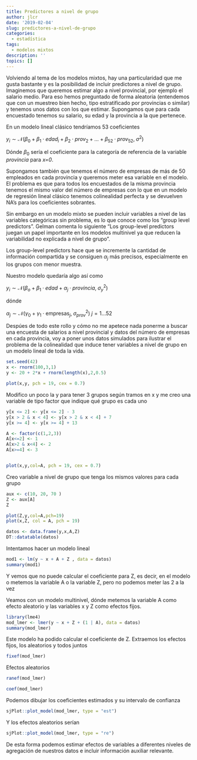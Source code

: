 ```yaml
---
title: Predictores a nivel de grupo
author: jlcr
date: '2019-02-04'
slug: predictores-a-nivel-de-grupo
categories:
  - estadística
tags:
  - modelos mixtos
description: ''
topics: []
---
```


Volviendo al tema de los modelos mixtos, hay una particularidad que me gusta bastante y es la posibilidad de incluir predictores a nivel de grupo. Imaginemos que queremos estimar algo a nivel provincial, por ejemplo el salario medio. Para eso hemos preguntado de forma aleatoria (entendemos que con un muestreo bien hecho, tipo estratificado por provincias o similar) y tenemos unos datos con los que estimar. Supongamos que para cada encuestado tenemos su salario, su edad y la provincia a la que pertenece.

En un modelo lineal clásico tendríamos 53 coeficientes

$y_i \sim \mathcal{N}(\beta_0 + \beta_1 \cdot edad_i +  \beta_2 \cdot prov_2 + \ldots + \beta_{52} \cdot prov_{52},\; \sigma^2)$

Dónde $\beta_0$ sería el coeficiente para la categoría de referencia de la variable *provincia* para *x=0*. 

Supongamos también que tenemos el número de empresas de más de 50 empleados en cada provincia y  queremos meter esa variable en el modelo. El problema es que para todos los encuestados de la misma provincia tenemos el mismo valor del número de empresas con lo que en un modelo de regresión lineal clásico tenemos colinealidad perfecta y se devuelven NA's para los coeficientes sobrantes.

Sin embargo en un modelo mixto se pueden incluir variables a nivel de las variables categóricas sin problema, es lo que conoce como los "group level predictors". Gelman comenta lo siguiente "Los group-level predictors juegan un papel importante en los modelos multinivel ya que reducen la variabilidad no explicada a nivel de grupo".

Los group-level predictors hace que se incremente la cantidad de información compartida  y se consiguen $\alpha_j$ más precisos, especialmente en los grupos con menor muestra. 

Nuestro modelo quedaría algo así como 

$y_i \sim \mathcal{N}(\beta_o + \beta_1 \cdot edad + \alpha_j \cdot provincia , \; \sigma^2_{y})$

dónde 

$\alpha_j \sim \mathcal{N}(\gamma_0 + \gamma_1 \cdot \text{empresas}_j  , \;\sigma^{2}_{prov} ) \; j = 1 \ldots 52$

Despúes de todo este rollo y cómo no me apetece nada ponerme a buscar una encuesta de salarios a nivel provincial y datos del número de empresas en cada provincia, voy a poner unos datos simulados para ilustrar el problema de la colinealidad que induce tener variables a nivel de grupo en un modelo lineal de toda la vida.



```r
set.seed(42)
x <- rnorm(100,3,1)
y <- 20 + 2*x + rnorm(length(x),2,0.5)

plot(x,y, pch = 19, cex = 0.7)
```

Modifico un poco la y para tener 3 grupos según tramos en x y me creo una variable de tipo factor que indique qué grupo es cada uno


```r

y[x <= 2] <- y[x <= 2] - 3
y[x > 2 & x < 4] <- y[x > 2 & x < 4] + 7
y[x >= 4] <- y[x >= 4] + 13

A <- factor(c(1,2,3))
A[x<=2] <- 1
A[x>2 & x<4] <- 2
A[x>=4] <- 3


plot(x,y,col=A, pch = 19, cex = 0.7)
```


Creo variable a nivel de grupo que tenga los mismos valores para cada grupo

```r
aux <- c(10, 20, 70 )
Z <- aux[A]
Z

plot(Z,y,col=A,pch=19)
plot(x,Z, col = A, pch = 19)
```


```r
datos <- data.frame(y,x,A,Z)
DT::datatable(datos)
```

Intentamos hacer un modelo lineal 


```r
mod1 <- lm(y ~ x + A + Z , data = datos)
summary(mod1)

```

Y vemos que no puede calcular el coeficiente para Z, es decir, en el modelo o metemos la variable A o la variable Z, pero no podemos meter las 2 a la vez


Veamos con un modelo multinivel, dónde metemos la variable A como efecto aleatorio y las variables x y Z como efectos fijos.

```r
library(lme4)
mod_lmer <- lmer(y ~ x + Z + (1 | A), data = datos)
summary(mod_lmer)

```

Este modelo ha podido calcular el coeficiente de Z.
Extraemos los efectos fijos, los aleatorios y todos juntos

```r
fixef(mod_lmer)
```

Efectos aleatorios

```r
ranef(mod_lmer)
```

```r
coef(mod_lmer)
```

Podemos dibujar los coeficientes estimados y su intervalo de confianza

```r
sjPlot::plot_model(mod_lmer, type = "est")
```

Y los efectos aleatorios serían

```r
sjPlot::plot_model(mod_lmer, type = "re")
```

De esta forma podemos estimar efectos de variables a diferentes niveles de agregación de nuestros datos e incluir información auxiliar relevante. 



